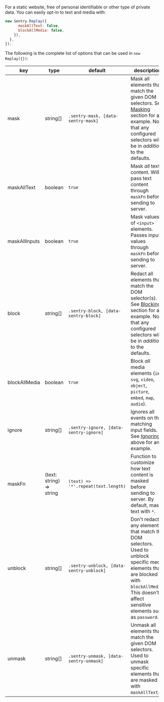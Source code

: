 For a static website, free of personal identifiable or other type of private data.
You can easily opt-in to text and media with:

```javascript
new Sentry.Replay({
      maskAllText: false,
      blockAllMedia: false,
    }),
  },
});
```

The following is the complete list of options that can be used in `new Replay({})`:

| key           | type                     | default                                  | description                                                                                                                                                                                       |
| ------------- | ------------------------ | ---------------------------------------- | ------------------------------------------------------------------------------------------------------------------------------------------------------------------------------------------------- |
| mask          | string[]                 | `.sentry-mask, [data-sentry-mask]`       | Mask all elements that match the given DOM selectors. See [Masking](#masking) section for an example. Note that any configured selectors will be in _addition_ to the defaults.                   |
| maskAllText   | boolean                  | `true`                                   | Mask _all_ text content. Will pass text content through `maskFn` before sending to server.                                                                                                        |
| maskAllInputs | boolean                  | `true`                                   | Mask values of `<input>` elements. Passes input values through `maskFn` before sending to server.                                                                                                 |
| block         | string[]                 | `.sentry-block, [data-sentry-block]`     | Redact all elements that match the DOM selector(s). See [Blocking](#blocking) section for an example. Note that any configured selectors will be in _addition_ to the defaults.                   |
| blockAllMedia | boolean                  | `true`                                   | Block _all_ media elements (`img`, `svg`, `video`, `object`, `picture`, `embed`, `map`, `audio`).                                                                                                 |
| ignore        | string[]                 | `.sentry-ignore, [data-sentry-ignore]`   | Ignores all events on the matching input fields. See [Ignoring](#ignoring) above for an example.                                                                                                  |
| maskFn        | (text: string) => string | `(text) => '*'.repeat(text.length)`      | Function to customize how text content is masked before sending to server. By default, masks text with `*`.                                                                                       |
| unblock       | string[]                 | `.sentry-unblock, [data-sentry-unblock]` | Don't redact any elements that match the DOM selectors. Used to unblock specific media elements that are blocked with `blockAllMedia`. This doesn't affect sensitive elements such as `password`. |
| unmask        | string[]                 | `.sentry-unmask, [data-sentry-unmask]`   | Unmask all elements that match the given DOM selectors. Used to unmask specific elements that are masked with `maskAllText`.                                                                      |
